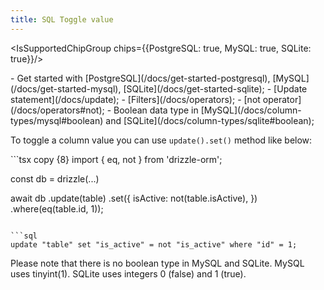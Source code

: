 ```yaml
---
title: SQL Toggle value
---
```


<IsSupportedChipGroup chips={{PostgreSQL: true, MySQL: true, SQLite: true}}/>

<Prerequisites>
- Get started with [PostgreSQL](/docs/get-started-postgresql), [MySQL](/docs/get-started-mysql), [SQLite](/docs/get-started-sqlite);
- [Update statement](/docs/update);
- [Filters](/docs/operators);
- [not operator](/docs/operators#not);
- Boolean data type in [MySQL](/docs/column-types/mysql#boolean) and [SQLite](/docs/column-types/sqlite#boolean);
</Prerequisites>


To toggle a column value you can use `update().set()` method like below:

<Section>
```tsx copy {8}
import { eq, not } from 'drizzle-orm';

const db = drizzle(...)

await db
  .update(table)
  .set({
    isActive: not(table.isActive),
  })
  .where(eq(table.id, 1));
```

```sql
update "table" set "is_active" = not "is_active" where "id" = 1;
```
</Section>

Please note that there is no boolean type in MySQL and SQLite.
MySQL uses tinyint(1).
SQLite uses integers 0 (false) and 1 (true). 

